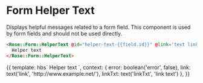 
<Meta title="Rose|Form/HelperText" component="Form/HelperText" />

# Form Helper Text

Displays helpful messages related to a form field.  This component is used
by form fields and should not be used directly.

```html
<Rose::Form::HelperText @id="helper-text-{{field.id}}" @link='text link' @linkTxt='text goes here'>
  Helper text
</Rose::Form::HelperText>
```

<Preview>
  <Story name="HelperText">{{
    template: hbs`
      <Rose::Form::HelperText @error={{this.error}} @link={{this.link}} @linkTxt={{this.linkTxt}}>
        Helper text
      </Rose::Form::HelperText>
    `,
    context: {
      error: boolean('error', false),
      link: text('link', 'http://www.example.net/'),
      linkTxt: text('linkTxt', 'link text')
    },
  }}</Story>
</Preview>
